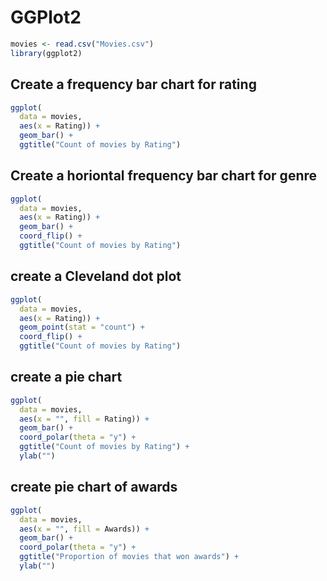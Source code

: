 # GGPlot2

```r
movies <- read.csv("Movies.csv")
library(ggplot2)
```

## Create a frequency bar chart for rating

```r
ggplot(
  data = movies,
  aes(x = Rating)) +
  geom_bar() +
  ggtitle("Count of movies by Rating")
```
## Create a horiontal frequency bar chart for genre
```r
ggplot(
  data = movies,
  aes(x = Rating)) +
  geom_bar() +
  coord_flip() +
  ggtitle("Count of movies by Rating")
```
## create a Cleveland dot plot
```r
ggplot(
  data = movies,
  aes(x = Rating)) +
  geom_point(stat = "count") +
  coord_flip() +
  ggtitle("Count of movies by Rating")
```
## create a pie chart
```r
ggplot(
  data = movies,
  aes(x = "", fill = Rating)) +
  geom_bar() +
  coord_polar(theta = "y") +
  ggtitle("Count of movies by Rating") +
  ylab("")
```
## create pie chart of awards
```r
ggplot(
  data = movies,
  aes(x = "", fill = Awards)) +
  geom_bar() +
  coord_polar(theta = "y") +
  ggtitle("Proportion of movies that won awards") +
  ylab("")
```


